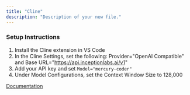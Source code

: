 ```yaml
---
title: "Cline"
description: "Description of your new file."
---
```


### **Setup Instructions**

1. Install the Cline extension in VS Code
2. In the Cline Settings, set the following: Provider="OpenAI Compatible" and Base URL="https://api.inceptionlabs.ai/v1"
3. Add your API key and set `Model="mercury-coder"`
4. Under Model Configurations, set the Context Window Size to 128,000

[Documentation](https://docs.cline.bot/)